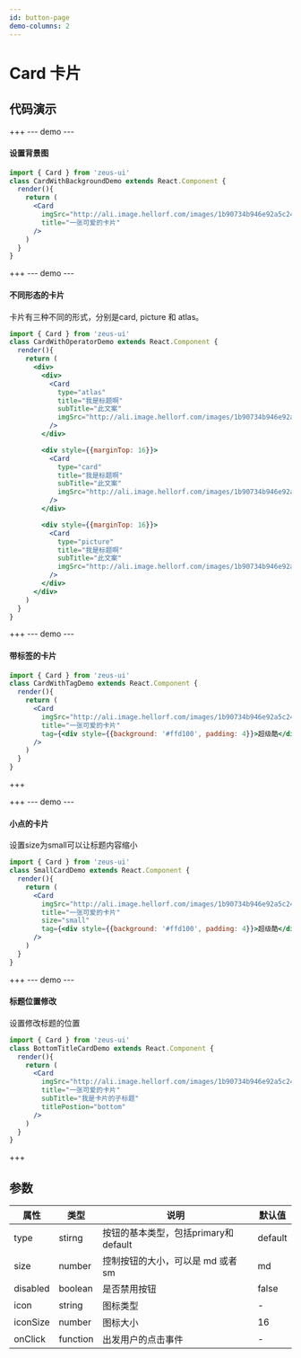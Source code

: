 ```yaml
---
id: button-page
demo-columns: 2
---
```


# Card 卡片

## 代码演示
+++
--- demo ---
#### 设置背景图
``` jsx
import { Card } from 'zeus-ui'
class CardWithBackgroundDemo extends React.Component {
  render(){
    return (
      <Card
        imgSrc="http://ali.image.hellorf.com/images/1b90734b946e92a5c24738bde66879f5.jpeg"
        title="一张可爱的卡片"
      />
    )
  }
} 
```

+++
--- demo ---
#### 不同形态的卡片
卡片有三种不同的形式，分别是card, picture 和 atlas。
``` jsx
import { Card } from 'zeus-ui'
class CardWithOperatorDemo extends React.Component {
  render(){
    return (
      <div>
        <div>
          <Card
            type="atlas"
            title="我是标题啊"
            subTitle="此文案"
            imgSrc="http://ali.image.hellorf.com/images/1b90734b946e92a5c24738bde66879f5.jpeg"
          />
        </div>

        <div style={{marginTop: 16}}>
          <Card
            type="card"
            title="我是标题啊"
            subTitle="此文案"
            imgSrc="http://ali.image.hellorf.com/images/1b90734b946e92a5c24738bde66879f5.jpeg"
          />
        </div>

        <div style={{marginTop: 16}}>
          <Card
            type="picture"
            title="我是标题啊"
            subTitle="此文案"
            imgSrc="http://ali.image.hellorf.com/images/1b90734b946e92a5c24738bde66879f5.jpeg"
          />
        </div>
      </div>
    )
  }
} 
```

+++
--- demo ---
#### 带标签的卡片
 
``` jsx
import { Card } from 'zeus-ui'
class CardWithTagDemo extends React.Component {
  render(){
    return (
      <Card
        imgSrc="http://ali.image.hellorf.com/images/1b90734b946e92a5c24738bde66879f5.jpeg"
        title="一张可爱的卡片"
        tag={<div style={{background: '#ffd100', padding: 4}}>超级酷</div>}
      />
    )
  }
} 
```
+++


+++
--- demo ---
#### 小点的卡片
设置size为small可以让标题内容缩小
``` jsx
import { Card } from 'zeus-ui'
class SmallCardDemo extends React.Component {
  render(){
    return (
      <Card
        imgSrc="http://ali.image.hellorf.com/images/1b90734b946e92a5c24738bde66879f5.jpeg"
        title="一张可爱的卡片"
        size="small"
        tag={<div style={{background: '#ffd100', padding: 4}}>超级酷</div>}
      />
    )
  }
} 
```

+++
--- demo ---
#### 标题位置修改
设置修改标题的位置
``` jsx
import { Card } from 'zeus-ui'
class BottomTitleCardDemo extends React.Component {
  render(){
    return (
      <Card
        imgSrc="http://ali.image.hellorf.com/images/1b90734b946e92a5c24738bde66879f5.jpeg"
        title="一张可爱的卡片"
        subTitle="我是卡片的子标题"
        titlePostion="bottom"
      />
    )
  }
} 
```
+++

## 参数

| 属性     | 类型     | 说明                                 | 默认值  |
| -------- | -------- | ------------------------------------ | ------- |
| type     | stirng   | 按钮的基本类型，包括primary和default | default |
| size     | number   | 控制按钮的大小，可以是 md 或者 sm    | md      |
| disabled | boolean  | 是否禁用按钮                         | false   |
| icon     | string   | 图标类型                             | -       |
| iconSize | number   | 图标大小                             | 16      |
| onClick  | function | 出发用户的点击事件                   | -       |

